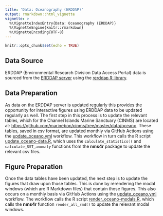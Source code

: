 ```yaml
---
title: 'Data: Oceanography (ERDDAP)'
output: rmarkdown::html_vignette
vignette: >
  %\VignetteIndexEntry{Data: Oceanography (ERDDAP)}
  %\VignetteEngine{knitr::rmarkdown}
  %\VignetteEncoding{UTF-8}
---
```


```r
knitr::opts_chunk$set(echo = TRUE)
```

## Data Source

ERDDAP (Environmental Research Division Data Access Portal) data is sourced from 
the [ERDDAP server](https://coastwatch.pfeg.noaa.gov/erddap/index.html) using the 
[rerddap R library](https://cran.r-project.org/web/packages/rerddap/index.html).

## Data Preparation

As data on the ERDDAP server is updated regularly this provides the opportunity 
for interactive figures using ERDDAP data to be updated regularly as well. The first step in 
this process is to update the relevant tables, which for the Channel Islands Marine
Sanctuary (CINMS) are located at: <https://github.com/marinebon/cinms/tree/master/data/oceano>. 
These tables, saved in csv format, are updated monthly via GitHub Actions using 
the [update_oceano.yml](https://github.com/marinebon/cinms/blob/master/.github/workflows/update-oceano.yml) workflow. This workflow in turn calls the R script [update_oceano-data.R](https://github.com/marinebon/cinms/blob/master/scripts/update_oceano-data.R), which 
uses the `calculate_statistics()` and `calculate_SST_anomaly` functions from the **nms4r** package to update the relevant csv files.

## Figure Preparation

Once the data tables have been updated, the next step is to update the figures that 
draw upon those tables. This is done by rerendering the modal windows (which are 
R Markdown files) that contain those figures. This also occurs on a monthly basis via 
GitHub Actions using the [update_oceano.yml](https://github.com/marinebon/cinms/blob/master/.github/workflows/update-oceano.yml) workflow. The workflow calls the R script [render_oceano-modals.R](https://github.com/marinebon/cinms/blob/master/scripts/render_oceano-modals.R), which calls the **nms4r** function `render_all_rmd()` to update the relevant modal windows.

